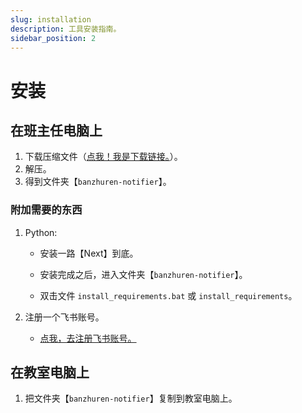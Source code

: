 ```yaml
---
slug: installation
description: 工具安装指南。
sidebar_position: 2
---
```



# 安装

## 在班主任电脑上

1. 下载压缩文件（[点我！我是下载链接。](../../../banzhuren-notifier.zip)）。
2. 解压。
3. 得到文件夹【`banzhuren-notifier`】。

### 附加需要的东西

1. Python: <LatestPythonDownloadLink />

    - 安装一路【Next】到底。

    - 安装完成之后，进入文件夹【`banzhuren-notifier`】。

    - 双击文件 `install_requirements.bat` 或 `install_requirements`。

2. 注册一个飞书账号。

    - [点我，去注册飞书账号。](https://docs.feishu.cn)

## 在教室电脑上

1. 把文件夹【`banzhuren-notifier`】复制到教室电脑上。
